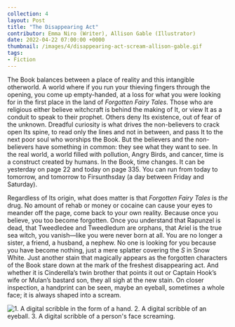 ---
collection: 4
layout: Post
title: "The Disappearing Act"
contributor: Emma Niro (Writer), Allison Gable (Illustrator)
date: 2022-04-22 07:00:00 +0000
thumbnail: /images/4/disappearing-act-scream-allison-gable.gif
tags: 
- Fiction
---

The Book balances between a place of reality and this intangible otherworld. A world where if you run your thieving fingers through the opening, you come up empty-handed, at a loss for what you were looking for in the first place in the land of <em>Forgotten Fairy Tales</em>. Those who are religious either believe witchcraft is behind the making of It, or view It as a conduit to speak to their prophet. Others deny Its existence, out of fear of the unknown. Dreadful curiosity is what drives the non-believers to crack open Its spine, to read only the lines and not in between, and pass It to the next poor soul who worships the Book. But the believers and the non-believers have something in common: they see what they want to see. In the real world, a world filled with pollution, Angry Birds, and cancer, time is a construct created by humans. In the Book, time changes. It can be yesterday on page 22 and today on page 335. You can run from today to tomorrow, and tomorrow to Firsunthsday (a day between Friday and Saturday).

Regardless of Its origin, what does matter is that <em>Forgotten Fairy Tales</em> is <em>the</em> drug. No amount of rehab or money or cocaine can cause your eyes to meander off the page, come back to your own reality. Because once you believe, you too become forgotten. Once you understand that Rapunzel is dead, that Tweedledee and Tweedledum are orphans, that Ariel is the true sea witch, you vanish—like you were never born at all. You are no longer a sister, a friend, a husband, a nephew. No one is looking for you because you have become nothing, just a mere splatter covering the <em>S</em> in Snow White. Just another stain that magically appears as the forgotten characters of the Book stare down at the mark of the freshest disappearing act. And whether it is Cinderella’s twin brother that points it out or Captain Hook’s wife or Mulan’s bastard son, they all sigh at the new stain. On closer inspection, a handprint can be seen, maybe an eyeball, sometimes a whole face; it is always shaped into a scream. 

<div class="center">
    <img src="/images/4/disappearing-act-allison-gable.gif"
        alt="1. A digital scribble in the form of a hand. 2. A digital scribble of an eyeball. 3. A digital scribble of a person's face screaming."
        class="w250" />
</div>

